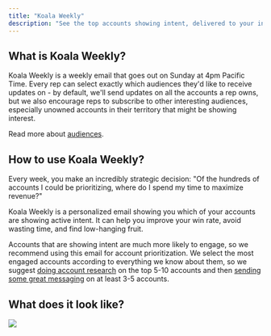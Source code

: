 ```yaml
---
title: "Koala Weekly"
description: "See the top accounts showing intent, delivered to your inbox every week."
---
```


## What is Koala Weekly?

Koala Weekly is a weekly email that goes out on Sunday at 4pm Pacific Time. Every rep can select exactly which audiences they'd like to receive updates on - by default, we'll send updates on all the accounts a rep owns, but we also encourage reps to subscribe to other interesting audiences, especially unowned accounts in their territory that might be showing interest.

<Note>
	Read more about <a href="/docs/product-manual/audiences">audiences</a>.
</Note>


## How to use Koala Weekly?

Every week, you make an incredibly strategic decision: "Of the hundreds of accounts I could be prioritizing, where do I spend my time to maximize revenue?"

Koala Weekly is a personalized email showing you which of your accounts are showing active intent. It can help you improve your win rate, avoid wasting time, and find low-hanging fruit.

Accounts that are showing intent are much more likely to engage, so we recommend using this email for account prioritization. We select the most engaged accounts according to everything we know about them, so we suggest <a href="/docs/rep-guides/use-koala-for-research">doing account research</a> on the top 5-10 accounts and then <a href="/docs/rep-guides/send-great-sales-messages">sending some great messaging</a> on at least 3-5 accounts.

## What does it look like?

![](/images/product-manual/koala-weekly/preview.png)